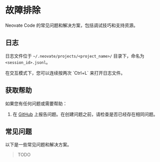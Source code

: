 
# 故障排除

Neovate Code 的常见问题和解决方案，包括调试技巧和支持资源。

## 日志

日志文件位于 `~/.neovate/projects/<project_name>/` 目录下，命名为 `<session_id>.jsonl`。

<Callout type="info">
  在交互模式下，您可以连续按两次 `Ctrl+L` 来打开日志文件。
</Callout>

## 获取帮助

如果您有任何问题或需要帮助：

1. 在 [GitHub](https://github.com/neovateai/neovate-code/issues) 上报告问题。在创建问题之前，请检查是否已经存在相同问题。

## 常见问题

以下是一些常见问题和解决方案。

> TODO
